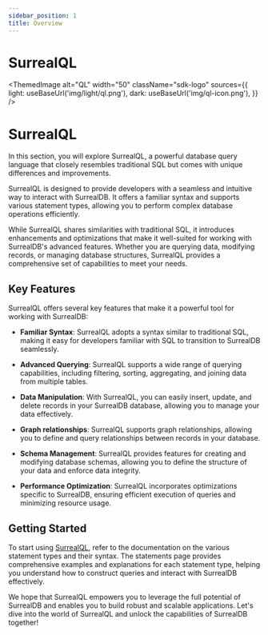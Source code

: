 ```yaml
---
sidebar_position: 1
title: Overview
---
```



# SurrealQL

<ThemedImage
  alt="QL"
  width="50"
  className="sdk-logo"
  sources={{
    light: useBaseUrl('img/light/ql.png'),
    dark: useBaseUrl('img/ql-icon.png'),
  }}
/>

# SurrealQL

In this section, you will explore SurrealQL, a powerful database query language that closely resembles traditional SQL but comes with unique differences and improvements.

SurrealQL is designed to provide developers with a seamless and intuitive way to interact with SurrealDB. It offers a familiar syntax and supports various statement types, allowing you to perform complex database operations efficiently.

While SurrealQL shares similarities with traditional SQL, it introduces enhancements and optimizations that make it well-suited for working with SurrealDB's advanced features. Whether you are querying data, modifying records, or managing database structures, SurrealQL provides a comprehensive set of capabilities to meet your needs.

## Key Features

SurrealQL offers several key features that make it a powerful tool for working with SurrealDB:

- **Familiar Syntax**: SurrealQL adopts a syntax similar to traditional SQL, making it easy for developers familiar with SQL to transition to SurrealDB seamlessly.

- **Advanced Querying**: SurrealQL supports a wide range of querying capabilities, including filtering, sorting, aggregating, and joining data from multiple tables.

- **Data Manipulation**: With SurrealQL, you can easily insert, update, and delete records in your SurrealDB database, allowing you to manage your data effectively.

- **Graph relationships**: SurrealQL supports graph relationships, allowing you to define and query relationships between records in your database.

- **Schema Management**: SurrealQL provides features for creating and modifying database schemas, allowing you to define the structure of your data and enforce data integrity.

- **Performance Optimization**: SurrealQL incorporates optimizations specific to SurrealDB, ensuring efficient execution of queries and minimizing resource usage.

## Getting Started

To start using [SurrealQL](/docs/surrealdb/surrealql/statements/begin), refer to the documentation on the various statement types and their syntax. The statements page provides comprehensive examples and explanations for each statement type, helping you understand how to construct queries and interact with SurrealDB effectively.

We hope that SurrealQL empowers you to leverage the full potential of SurrealDB and enables you to build robust and scalable applications. Let's dive into the world of SurrealQL and unlock the capabilities of SurrealDB together!
